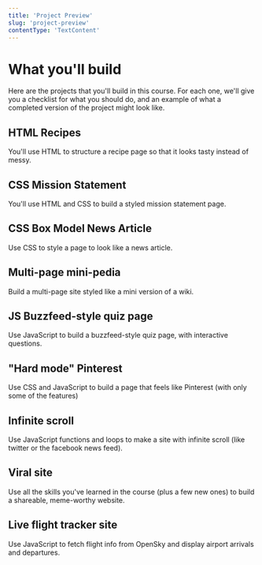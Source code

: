 ```yaml
---
title: 'Project Preview'
slug: 'project-preview'
contentType: 'TextContent'
---
```


# What you'll build

Here are the projects that you'll build in this course. For each one, we'll give you a checklist for
what you should do, and an example of what a completed version of the project might look like.

## HTML Recipes

You'll use HTML to structure a recipe page so that it looks tasty instead of messy.

## CSS Mission Statement

You'll use HTML and CSS to build a styled mission statement page.

## CSS Box Model News Article

Use CSS to style a page to look like a news article.

## Multi-page mini-pedia

Build a multi-page site styled like a mini version of a wiki.

## JS Buzzfeed-style quiz page

Use JavaScript to build a buzzfeed-style quiz page, with interactive questions.

## "Hard mode" Pinterest

Use CSS and JavaScript to build a page that feels like Pinterest (with only some of the features)

## Infinite scroll

Use JavaScript functions and loops to make a site with infinite scroll (like twitter or the facebook
news feed).

## Viral site

Use all the skills you've learned in the course (plus a few new ones) to build a shareable,
meme-worthy website.

## Live flight tracker site

Use JavaScript to fetch flight info from OpenSky and display airport arrivals and departures.
